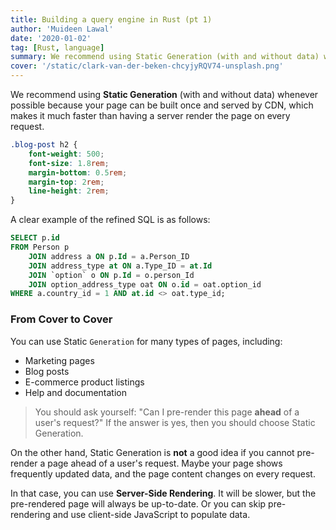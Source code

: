 ```yaml
---
title: Building a query engine in Rust (pt 1)
author: 'Muideen Lawal'
date: '2020-01-02'
tag: [Rust, language]
summary: We recommend using Static Generation (with and without data) whenever possible because your page can be built once and served by CDN, which makes it much faster than having a server render the page on every request.
cover: '/static/clark-van-der-beken-chcyjyRQV74-unsplash.png'
---
```


We recommend using **Static Generation** (with and without data) whenever possible because your page can be built once and served by CDN, which makes it much faster than having a server render the page on every request.

```css title="Sample CSS code"
.blog-post h2 {
    font-weight: 500;
    font-size: 1.8rem;
    margin-bottom: 0.5rem;
    margin-top: 2rem;
    line-height: 2rem;
}
```

A clear example of the refined SQL is as follows:

```sql title="Sample SQL code" showLineNumbers
SELECT p.id
FROM Person p
    JOIN address a ON p.Id = a.Person_ID
    JOIN address_type at ON a.Type_ID = at.Id
    JOIN `option` o ON p.Id = o.person_Id
    JOIN option_address_type oat ON o.id = oat.option_id
WHERE a.country_id = 1 AND at.id <> oat.type_id;
```


### From Cover to Cover

You can use Static `Generation` for many types of pages, including:

- Marketing pages
- Blog posts
- E-commerce product listings
- Help and documentation

> You should ask yourself: "Can I pre-render this page **ahead** of a user's request?" If the answer is yes, then you should choose Static Generation.

On the other hand, Static Generation is **not** a good idea if you cannot pre-render a page ahead of a user's request. Maybe your page shows frequently updated data, and the page content changes on every request.

In that case, you can use **Server-Side Rendering**. It will be slower, but the pre-rendered page will always be up-to-date. Or you can skip pre-rendering and use client-side JavaScript to populate data.
